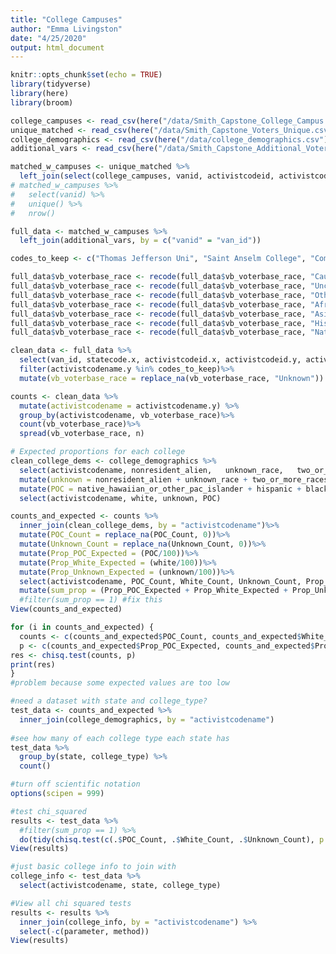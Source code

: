 ```yaml
---
title: "College Campuses"
author: "Emma Livingston"
date: "4/25/2020"
output: html_document
---
```


```r
knitr::opts_chunk$set(echo = TRUE)
library(tidyverse)
library(here)
library(broom)
```

```r
college_campuses <- read_csv(here("/data/Smith_Capstone_College_Campus.csv"))
unique_matched <- read_csv(here("/data/Smith_Capstone_Voters_Unique.csv"))
college_demographics <- read_csv(here("/data/college_demographics.csv"))
additional_vars <- read_csv(here("/data/Smith_Capstone_Additional_Voter_File_Vars.csv"))
```

```r
matched_w_campuses <- unique_matched %>%
  left_join(select(college_campuses, vanid, activistcodeid, activistcodename), by = "vanid")
# matched_w_campuses %>% 
#   select(vanid) %>%
#   unique() %>%
#   nrow()
```


```r
full_data <- matched_w_campuses %>%
  left_join(additional_vars, by = c("vanid" = "van_id"))
```

```r
codes_to_keep <- c("Thomas Jefferson Uni", "Saint Anselm College", "Communty College Phl", "UniOfNorthernIowa", "Grand View Universit", "Dartmouth College", "Drake University", "Keene State College", "Simpson College", "Antioch University", "Great Bay CommColleg", "Manchester CommColle", "Plymouth State Unive", "New England College", "NHTI","OLDCommunty College", "White Mountains ComC", "Franklin Pierce Univ", "Granite State Colleg", "University of Iowa", "Grinnell University", "OLD Grinnel", "UniofNHampshireManch", "Temple", "River Valley CommCol", "Drexel University", "Southern New Hampshi", "Uni of New Hampshire", "Uni of Pennsylvania", "Iowa StateUniversity", "Central College", "Colby-Sawyer College", "UniScienceinPhilly", "La Salle", "DesMoinesCommCollege", "Rivier University")
```

```r
full_data$vb_voterbase_race <- recode(full_data$vb_voterbase_race, "Caucasian" = "White_Count")
full_data$vb_voterbase_race <- recode(full_data$vb_voterbase_race, "Uncoded" = "Unknown_Count")
full_data$vb_voterbase_race <- recode(full_data$vb_voterbase_race, "Other" = "POC_Count")
full_data$vb_voterbase_race <- recode(full_data$vb_voterbase_race, "African-American" = "POC_Count")
full_data$vb_voterbase_race <- recode(full_data$vb_voterbase_race, "Asian" = "POC_Count")
full_data$vb_voterbase_race <- recode(full_data$vb_voterbase_race, "Hispanic" = "POC_Count")
full_data$vb_voterbase_race <- recode(full_data$vb_voterbase_race, "Native American" = "POC_Count")

clean_data <- full_data %>% 
  select(van_id, statecode.x, activistcodeid.x, activistcodeid.y, activistcodename.y, vb_voterbase_race)%>%
  filter(activistcodename.y %in% codes_to_keep)%>%
  mutate(vb_voterbase_race = replace_na(vb_voterbase_race, "Unknown"))

counts <- clean_data %>%
  mutate(activistcodename = activistcodename.y) %>%
  group_by(activistcodename, vb_voterbase_race)%>%
  count(vb_voterbase_race)%>%
  spread(vb_voterbase_race, n)
```

```r
# Expected proportions for each college
clean_college_dems <- college_demographics %>%
  select(activistcodename, nonresident_alien,	unknown_race,	two_or_more_races,	white,	native_hawaiian_or_other_pac_islander,	hispanic,	black_or_african_american,	asian,	american_indian_or_alaska_native)%>%
  mutate(unknown = nonresident_alien + unknown_race + two_or_more_races) %>% 
  mutate(POC = native_hawaiian_or_other_pac_islander + hispanic + black_or_african_american + asian + american_indian_or_alaska_native)%>%
  select(activistcodename, white, unknown, POC)
```

```r
counts_and_expected <- counts %>%
  inner_join(clean_college_dems, by = "activistcodename")%>%
  mutate(POC_Count = replace_na(POC_Count, 0))%>%
  mutate(Unknown_Count = replace_na(Unknown_Count, 0))%>%
  mutate(Prop_POC_Expected = (POC/100))%>%
  mutate(Prop_White_Expected = (white/100))%>%
  mutate(Prop_Unknown_Expected = (unknown/100))%>%
  select(activistcodename, POC_Count, White_Count, Unknown_Count, Prop_POC_Expected, Prop_White_Expected, Prop_Unknown_Expected)%>%
  mutate(sum_prop = (Prop_POC_Expected + Prop_White_Expected + Prop_Unknown_Expected)) #%>% #fix this
  #filter(sum_prop == 1) #fix this
View(counts_and_expected)
```

```r
for (i in counts_and_expected) {
  counts <- c(counts_and_expected$POC_Count, counts_and_expected$White_Count, counts_and_expected$Unknown_Count)
  p <- c(counts_and_expected$Prop_POC_Expected, counts_and_expected$Prop_White_Expected, counts_and_expected$Prop_Unknown_Expected)
res <- chisq.test(counts, p)
print(res)
}
#problem because some expected values are too low
```

```r
#need a dataset with state and college_type?
test_data <- counts_and_expected %>%
  inner_join(college_demographics, by = "activistcodename")
  
#see how many of each college type each state has
test_data %>%
  group_by(state, college_type) %>%
  count()

#turn off scientific notation
options(scipen = 999)

#test chi_squared
results <- test_data %>%
  #filter(sum_prop == 1) %>%
  do(tidy(chisq.test(c(.$POC_Count, .$White_Count, .$Unknown_Count), p = c(.$Prop_POC_Expected, .$Prop_White_Expected, .$Prop_Unknown_Expected))))
View(results)

#just basic college info to join with
college_info <- test_data %>%
  select(activistcodename, state, college_type)

#View all chi squared tests
results <- results %>%
  inner_join(college_info, by = "activistcodename") %>%
  select(-c(parameter, method))
View(results)
```

